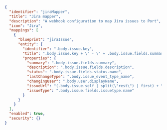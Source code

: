 ```json showLineNumbers
{
  "identifier": "jiraMapper",
  "title": "Jira mapper",
  "description": "A webhook configuration to map Jira issues to Port",
  "icon": "Jira",
  "mappings": [
    {
      "blueprint": "jiraIssue",
      "entity": {
        "identifier": ".body.issue.key",
        "title": ".body.issue.key + \" - \" + .body.issue.fields.summary",
        "properties": {
          "summary": ".body.issue.fields.summary",
          "description": ".body.issue.fields.description",
          "status": ".body.issue.fields.status.name",
          "lastChangeType": ".body.issue_event_type_name",
          "changingUser": ".body.user.displayName",
          "issueUrl": "(.body.issue.self | split(\"rest\") | first) + \"browse/\" + .body.issue.key",
          "issueType": ".body.issue.fields.issuetype.name"
        }
      }
    }
  ],
  "enabled": true,
  "security": {}
}
```
